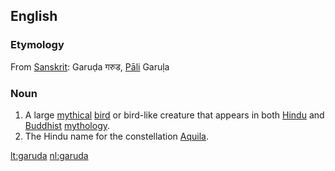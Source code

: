 ==English==
{{wikipedia}}

===Etymology===
From [[w:Sanskrit|Sanskrit]]: Garuḍa गरुड, [[w:Pali|Pāli]] Garuḷa

===Noun===
{{en-noun}}

#A large [[mythical]] [[bird]] or bird-like creature that appears in both [[w:Hindu mythology|Hindu]] and [[w:Buddhist mythology|Buddhist]] [[w:mythology|mythology]].
#The Hindu name for the constellation [[Aquila]].

[[lt:garuda]]
[[nl:garuda]]